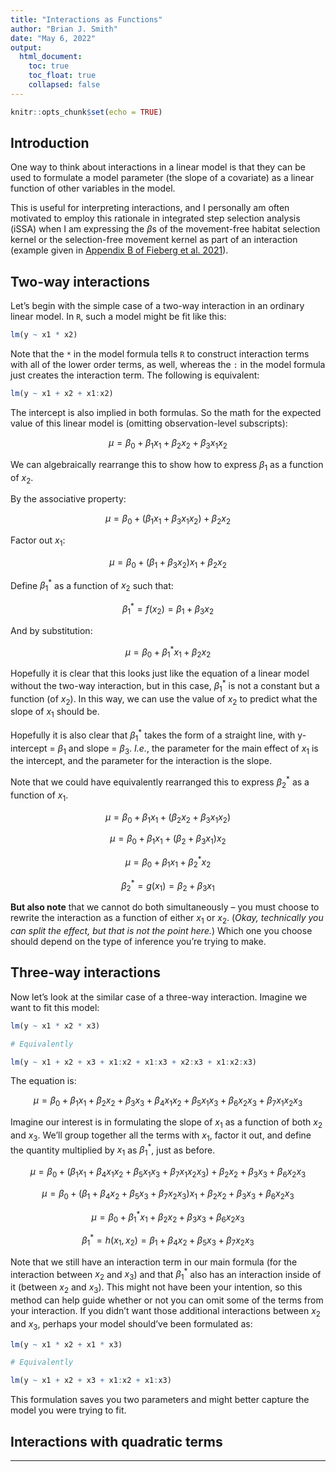 ```yaml
---
title: "Interactions as Functions"
author: "Brian J. Smith"
date: "May 6, 2022"
output: 
  html_document:
    toc: true
    toc_float: true
    collapsed: false
---
```


```r
knitr::opts_chunk$set(echo = TRUE)
```

## Introduction

One way to think about interactions in a linear model is that they can be used to formulate a model parameter (the slope of a covariate) as a linear function of other variables in the model. 

This is useful for interpreting interactions, and I personally am often motivated to employ this rationale in integrated step selection analysis (iSSA) when I am expressing the $\beta$s of the movement-free habitat selection kernel or the selection-free movement kernel as part of an interaction (example given in [Appendix B of Fieberg et al. 2021](https://conservancy.umn.edu/bitstream/handle/11299/218272/AppB_SSF_examples.html?sequence=26&isAllowed=y#Movement_and_Habitat_Interactions)).

## Two-way interactions

Let's begin with the simple case of a two-way interaction in an ordinary linear model. In `R`, such a model might be fit like this:

```r
lm(y ~ x1 * x2)
```

Note that the `*` in the model formula tells `R` to construct interaction terms with all of the lower order terms, as well, whereas the `:` in the model formula just creates the interaction term. The following is equivalent:

```r
lm(y ~ x1 + x2 + x1:x2)
```

The intercept is also implied in both formulas. So the math for the expected value of this linear model is (omitting observation-level subscripts):

$$\mu = \beta_0 + \beta_1 x_1 + \beta_2 x_2 + \beta_3 x_1 x_2$$

We can algebraically rearrange this to show how to express $\beta_1$ as a function of $x_2$.

By the associative property:

$$\mu = \beta_0 + (\beta_1 x_1 + \beta_3 x_1 x_2) + \beta_2 x_2$$

Factor out $x_1$:

$$\mu = \beta_0 + (\beta_1 + \beta_3 x_2)x_1  + \beta_2 x_2$$

Define $\beta_1^*$ as a function of $x_2$ such that:

$$\beta_1^* = f(x_2) = \beta_1 + \beta_3 x_2$$

And by substitution:

$$\mu = \beta_0 + \beta_1^* x_1  + \beta_2 x_2$$

Hopefully it is clear that this looks just like the equation of a linear model without the two-way interaction, but in this case, $\beta_1^*$ is not a constant but a function (of $x_2$). In this way, we can use the value of $x_2$ to predict what the slope of $x_1$ should be.

Hopefully it is also clear that $\beta_1^*$ takes the form of a straight line, with y-intercept = $\beta_1$ and slope = $\beta_3$. *I.e.*, the parameter for the main effect of $x_1$ is the intercept, and the parameter for the interaction is the slope. 

Note that we could have equivalently rearranged this to express $\beta_2^*$ as a function of $x_1$.

$$\mu = \beta_0 + \beta_1 x_1 + (\beta_2 x_2 + \beta_3 x_1 x_2)$$

$$\mu = \beta_0 + \beta_1 x_1 + (\beta_2  + \beta_3 x_1 )x_2$$

$$\mu = \beta_0 + \beta_1 x_1 + \beta_2^* x_2$$

$$\beta_2^* = g(x_1) = \beta_2  + \beta_3 x_1$$

**But also note** that we cannot do both simultaneously -- you must choose to rewrite the interaction as a function of either $x_1$ or $x_2$. (*Okay, technically you can split the effect, but that is not the point here.*) Which one you choose should depend on the type of inference you're trying to make.

## Three-way interactions

Now let's look at the similar case of a three-way interaction. Imagine we want to fit this model:

```r
lm(y ~ x1 * x2 * x3)

# Equivalently

lm(y ~ x1 + x2 + x3 + x1:x2 + x1:x3 + x2:x3 + x1:x2:x3)
```

The equation is:

$$\mu = \beta_0 + \beta_1 x_1 + \beta_2 x_2 + \beta_3 x_3 + \beta_4 x_1 x_2 + \beta_5 x_1 x_3 + \beta_6 x_2 x_3 + \beta_7 x_1 x_2 x_3$$

Imagine our interest is in formulating the slope of $x_1$ as a function of both $x_2$ and $x_3$. We'll group together all the terms with $x_1$, factor it out, and define the quantity multiplied by $x_1$ as $\beta_1^*$, just as before.

$$\mu = \beta_0 + (\beta_1 x_1 + \beta_4 x_1 x_2 + \beta_5 x_1 x_3 + \beta_7 x_1 x_2 x_3) + \beta_2 x_2 + \beta_3 x_3 + \beta_6 x_2 x_3$$

$$\mu = \beta_0 + (\beta_1 + \beta_4 x_2 + \beta_5 x_3 + \beta_7 x_2 x_3) x_1  + \beta_2 x_2 + \beta_3 x_3 + \beta_6 x_2 x_3$$

$$\mu = \beta_0 + \beta_1^* x_1  + \beta_2 x_2 + \beta_3 x_3 + \beta_6 x_2 x_3$$

$$\beta_1^* = h(x_1, x_2) = \beta_1 + \beta_4 x_2 + \beta_5 x_3 + \beta_7 x_2 x_3$$

Note that we still have an interaction term in our main formula (for the interaction between $x_2$ and $x_3$) and that $\beta_1^*$ also has an interaction inside of it (between $x_2$ and $x_3$). This might not have been your intention, so this method can help guide whether or not you can omit some of the terms from your interaction. If you didn't want those additional interactions between $x_2$ and $x_3$, perhaps your model should've been formulated as:

```r
lm(y ~ x1 * x2 + x1 * x3)

# Equivalently

lm(y ~ x1 + x2 + x3 + x1:x2 + x1:x3)
```

This formulation saves you two parameters and might better capture the model you were trying to fit.

## Interactions with quadratic terms

---